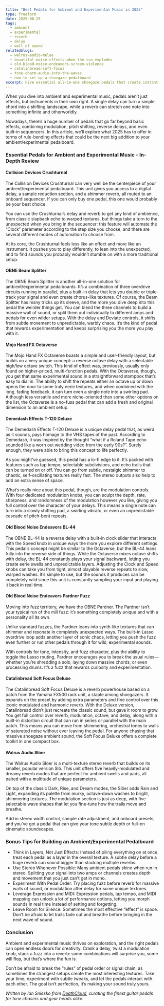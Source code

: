 ```yaml
---
title: "Best Pedals for Ambient and Experimental Music in 2025"
type: freeform
date: 2025-08-25
tags:
  - ambient
  - experimental
  - reverb
  - delay
  - wall of sound
relatedSlugs:
  - walrus-audio-melee
  - beautiful-noise-effects-when-the-sun-explodes
  - old-blood-noise-endeavors-screen-violence
  - catalinbread-soft-focus
  - tone-charm-audio-into-the-waves
  - how-to-set-up-a-shoegaze-pedalboard
excerpt: Five essential all-in-one shoegaze pedals that create instant walls of dreamy, distorted sound. From legendary reverb circuits to innovative distortion-delay combos, these pedals deliver everything you need for that classic shoegaze texture.
---
```



When you dive into ambient and experimental music, pedals aren’t just effects, but instruments in their own right. A single delay can turn a simple chord into a shifting landscape, while a reverb can stretch one note into something infinite and otherworldly.

Nowadays, there’s a huge number of pedals that go far beyond basic effects, combining modulation, pitch shifting, reverse delays, and even built-in sequencers. In this article, we’ll explore what 2025 has to offer in terms of rule-bending effects that could be the next big addition to your ambient/experimental pedalboard.

### Essential Pedals for Ambient and Experimental Music - In-Depth Review

#### Collision Devices Crushturnal

<DemoWidget presetSlug="collision-devices-crushturnal" />

The Collision Devices Crushturnal can very well be the centerpiece of your ambient/experimental pedalboard. This unit gives you access to a digital delay, a sample reduction section, and a shimmer reverb, all routed to an onboard sequencer. If you can only buy one pedal, this one would probably be your best choice.

You can use the Crushturnal’s delay and reverb to get any kind of ambience, from classic slapback echo to warped textures, but things take a turn to the unexpected when you bring in the sequencer: this feature will automate the “Clock” parameter according to the step size you choose, and there are several different modes of automation to choose from.

At its core, the Crushturnal feels less like an effect and more like an instrument. It pushes you to play differently, to lean into the unexpected, and to find sounds you probably wouldn’t stumble on with a more traditional setup.

<PartnerLinks slug="collision-devices-crushturnal" />

#### OBNE Beam Splitter

<DemoWidget presetSlug="old-blood-noise-endeavors-beam-splitter" />

The OBNE Beam Splitter is another all-in-one solution for ambient/experimental pedalboards. It’s a combination of three overdrive circuits running in parallel, plus a built-in delay that lets you double or triple-track your signal and even create chorus-like textures.
Of course, the Beam Splitter has many tricks up its sleeve, and the more you dive deep into this pedal the weirder things get. You can blend the three channels to build a massive wall of sound, or split them out individually to different amps and pedals for even wilder setups.
With the delay and Deviate controls, it shifts from subtle movement to unpredictable, warbly chaos. It’s the kind of pedal that rewards experimentation and keeps surprising you the more you play with it.

<PartnerLinks slug="old-blood-noise-endeavors-beam-splitter" />

#### Mojo Hand FX Octaverse

<DemoWidget presetSlug="mojo-hand-fx-octaverse" />

The Mojo Hand FX Octaverse boasts a simple and user-friendly layout, but builds on a very unique concept: a reverse octave delay with a selectable high/low octave switch. This kind of effect was, previously, usually only found on higher-priced, multi-function pedals.
With the Octaverse, though, you get that same experimental sound in a straightforward stompbox that’s easy to dial in. The ability to shift the repeats either an octave up or down opens the door to some truly eerie textures, and when combined with the long, fading feedback, it can turn even a single note into a swirling pad.
Although less versatile and more niche-oriented than some other options on the list, the Octaverse is a no-fuss pedal that can add a fresh and original dimension to an ambient setup.

<PartnerLinks slug="mojo-hand-fx-octaverse" />

#### Demedash Effects T-120 Deluxe

<DemoWidget presetSlug="demedash-effects-t-120-dlx-v2" />

The Demedash Effects T-120 Deluxe is a unique delay pedal that, as weird as it sounds, pays homage to the VHS tapes of the past. According to Demedash, it was inspired by the thought “what if a Roland Tape echo sounded like a worn out wedding video from the early 90s?”. Surely enough, they were able to bring this
concept to life perfectly.

As you might’ve guessed, this pedal has a lo-fi edge to it. It’s packed with features such as tap tempo, selectable subdivisions, and echo trails that can be turned on or off. You can go from subtle, nostalgic shimmer to chaotic, self-oscillating textures really fast. The stereo outputs also help to add an extra sense of space.

What’s really nice about this pedal, though, are the modulation controls. With four dedicated modulation knobs, you can sculpt the depth, rate, sharpness, and randomness of the modulation however you like, giving you full control over the character of your delays. This means a single note can turn into a slowly shifting pad, a swirling vibrato, or even an unpredictable cascade of pitch-bent repeats.

<PartnerLinks slug="demedash-effects-t-120-dlx-v2" />

#### Old Blood Noise Endeavors BL-44

<DemoWidget presetSlug="old-blood-noise-endeavors-bl-44-reverse" />

The OBNE BL-44 is a reverse delay with a built-in clock slider that interacts with the Speed knob in unique ways the more you explore different settings. This pedal’s concept might be similar to the Octaverse, but the BL-44 leans fully into the reverse side of things.
While the Octaverse mixes octave shifts with delay, the BL-44 constantly plays your signal backward, letting you create eerie swells and unpredictable layers. Adjusting the Clock and Speed knobs can take you from tight, almost playable reverse repeats to slow, warped washes.
It’s simple to use, but the sounds it produces can be completely wild since this unit is constantly sampling your input and playing it back in real time.

<PartnerLinks slug="old-blood-noise-endeavors-bl-44-reverse" />

#### Old Blood Noise Endeavors Pardner Fuzz

<DemoWidget presetSlug="old-blood-noise-endeavors-pardner-fuzz" />

Moving into fuzz territory, we have the OBNE Pardner. The Pardner isn’t your typical run of the mill fuzz: it’s something completely unique and with a personality all its own.

Unlike standard fuzzes, the Pardner leans into synth-like textures that can shimmer and resonate in completely unexpected ways. The built-in Lasso overdrive loop adds another layer of sonic chaos, letting you push the fuzz even further or run other pedals through it for wild, experimental sounds.

With controls for tone, intensity, and fuzz character, plus the ability to toggle the Lasso routing, Pardner encourages you to break the usual rules—whether you’re shredding a solo, laying down massive chords, or even processing drums. It’s a fuzz that rewards curiosity and experimentation.

<PartnerLinks slug="old-blood-noise-endeavors-pardner-fuzz" />

#### Catalinbread Soft Focus Deluxe

<DemoWidget presetSlug="catalinbread-soft-focus-deluxe" />

The Catalinbread Soft Focus Deluxe is a reverb powerhouse based on a patch from the Yamaha FX500 rack unit, a staple among shoegazers. It expands on the preset by adding extra parameters and fine control over this iconic modulated and harmonic reverb.
With the Deluxe version, Catalinbread didn’t just recreate the classic sound, but gave it room to grow. You get full control over reverb, modulation, octave, and delay, along with a built-in distortion circuit that can run in series or parallel with the main patch.
This means you can move from shimmering, orchestral tones to walls of saturated noise without ever leaving the pedal. For anyone chasing that massive shoegaze ambient sound, the Soft Focus Deluxe offers a complete toolkit in one compact box.

<PartnerLinks slug="catalinbread-soft-focus-deluxe" />

#### Walrus Audio Slöer

<DemoWidget presetSlug="walrus-audio-sloer" />

The Walrus Audio Slöer is a multi-texture stereo reverb that builds on its smaller, popular version Slö. This unit offers five heavily-modulated and dreamy reverb modes that are perfect for ambient swells and pads, all paired with a multitude of unique parameters.

On top of the classic Dark, Rise, and Dream modes, the Slöer adds Rain and Light, expanding its palette from murky, octave-down washes to bright, shimmering textures. The modulation section is just as deep, with five selectable wave shapes that let you fine-tune how the trails move and breathe.

Add in stereo width control, sample rate adjustment, and onboard presets, and you’ve got a pedal that can give your tone subtle depth or full-on cinematic soundscapes.

<PartnerLinks slug="walrus-audio-sloer" />

### Bonus Tips for Building an Ambient/Experimental Pedalboard

- Think in Layers, Not Just Effects: Instead of piling everything on at once, treat each pedal as a layer in the overall texture. A subtle delay before a huge reverb can sound bigger than stacking multiple reverbs.
- Use Stereo Whenever Possible: Many ambient pedals shine when run in stereo. Splitting your signal into two amps or channels creates depth and movement that you just can’t get in mono.
- Experiment With Pedal Order: Try placing fuzz before reverb for massive walls of sound, or modulation after delay for some unique textures.
- Leverage Expression and MIDI: Expression pedals, tap tempo, and MIDI mapping can unlock a lot of performance options, letting you morph sounds in real time instead of setting and forgetting.
- Leave Room for Silence: Sometimes the most effective “effect” is space. Don’t be afraid to let trails fade out and breathe before bringing in the next wave of sound.

### Conclusion

Ambient and experimental music thrives on exploration, and the right pedals can open endless doors for creativity. Crank a delay, twist a modulation knob, stack a fuzz into a reverb: some combinations will surprise you, some will flop, but that’s where the fun is.

Don’t be afraid to break the “rules” of pedal order or signal chain, as sometimes the strangest setups create the most interesting textures. Take your time, experiment with subtle tweaks, and let the pedals interact with each other. The goal isn’t perfection, it’s making your sound truly yours.

_Written by Ian Sniesko from [DeathCloud](http://deathcloud.com), curating the finest guitar pedals for tone chasers and gear heads alike._
